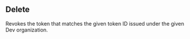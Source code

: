 ## Delete

Revokes the token that matches the given token ID issued under the
given Dev organization.
